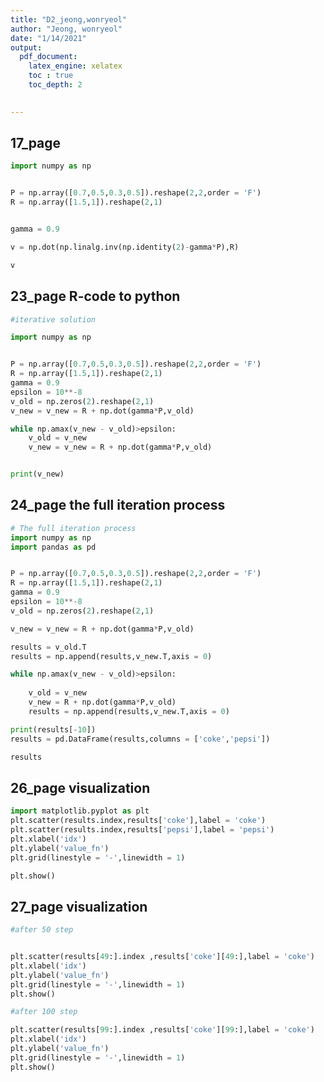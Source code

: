 ```yaml
---
title: "D2_jeong,wonryeol"
author: "Jeong, wonryeol"
date: "1/14/2021"
output:
  pdf_document:
    latex_engine: xelatex
    toc : true
    toc_depth: 2  
    

---
```

\vspace{30pt}


## 17_page

```python
import numpy as np 


P = np.array([0.7,0.5,0.3,0.5]).reshape(2,2,order = 'F')
R = np.array([1.5,1]).reshape(2,1)


gamma = 0.9

v = np.dot(np.linalg.inv(np.identity(2)-gamma*P),R)

v

```
\newpage


## 23_page R-code to python 
```python
#iterative solution

import numpy as np 


P = np.array([0.7,0.5,0.3,0.5]).reshape(2,2,order = 'F')
R = np.array([1.5,1]).reshape(2,1)
gamma = 0.9
epsilon = 10**-8
v_old = np.zeros(2).reshape(2,1)
v_new = v_new = R + np.dot(gamma*P,v_old)   

while np.amax(v_new - v_old)>epsilon:
    v_old = v_new
    v_new = v_new = R + np.dot(gamma*P,v_old)   


print(v_new)
```

\newpage

## 24_page the full iteration process


```python
# The full iteration process
import numpy as np 
import pandas as pd 


P = np.array([0.7,0.5,0.3,0.5]).reshape(2,2,order = 'F')
R = np.array([1.5,1]).reshape(2,1)
gamma = 0.9
epsilon = 10**-8
v_old = np.zeros(2).reshape(2,1)

v_new = v_new = R + np.dot(gamma*P,v_old)   

results = v_old.T
results = np.append(results,v_new.T,axis = 0)

while np.amax(v_new - v_old)>epsilon:
    
    v_old = v_new
    v_new = R + np.dot(gamma*P,v_old)    
    results = np.append(results,v_new.T,axis = 0)

print(results[-10])
results = pd.DataFrame(results,columns = ['coke','pepsi'])

results

```

\newpage

## 26_page visualization

```python
import matplotlib.pyplot as plt
plt.scatter(results.index,results['coke'],label = 'coke')
plt.scatter(results.index,results['pepsi'],label = 'pepsi')
plt.xlabel('idx')
plt.ylabel('value_fn')
plt.grid(linestyle = '-',linewidth = 1)

plt.show()

```


\newpage

## 27_page visualization
```python
#after 50 step 


plt.scatter(results[49:].index ,results['coke'][49:],label = 'coke')
plt.xlabel('idx')
plt.ylabel('value_fn')
plt.grid(linestyle = '-',linewidth = 1)
plt.show()

```



```python

#after 100 step

plt.scatter(results[99:].index ,results['coke'][99:],label = 'coke')
plt.xlabel('idx')
plt.ylabel('value_fn')
plt.grid(linestyle = '-',linewidth = 1)
plt.show()
```

